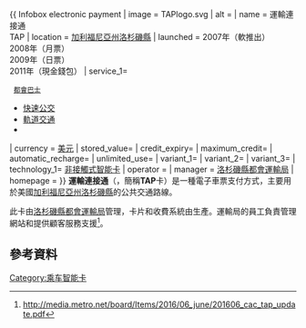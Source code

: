 {{ Infobox electronic payment
| image = TAPlogo.svg
| alt  =
| name = 運輸連接通<br />TAP
| location = {{USA}}[[加利福尼亞州|加利福尼亞州]][[洛杉磯縣|洛杉磯縣]]
| launched = 2007年（軟推出）<br>2008年（月票）<br>2009年（日票）<br>2011年（現金錢包）
| service_1=           
  [[洛杉磯縣都會運輸局|都會巴士]]
* [[洛杉磯快速公交|快速公交]]
* [[洛杉磯軌道交通|軌道交通]]
* {{link-en|都會公共自行車|Metro Bike Share}}
| currency = [[美元|美元]]
| stored_value=       
| credit_expiry=       
| maximum_credit=      
| automatic_recharge=  
| unlimited_use=       
| variant_1=           
| variant_2=           
| variant_3=           
| technology_1= [[非接觸式智能卡|非接觸式智能卡]]
| operator = {{link-en|立方交通系統|Cubic Transportation Systems}}
| manager = [[洛杉磯縣都會運輸局|洛杉磯縣都會運輸局]]
| homepage = {{URL|http://www.taptogo.net}}
}}
'''運輸連接通'''（{{lang-en|Transit Access Pass}}，簡稱'''TAP'''卡）是一種電子車票支付方式，主要用於美國[[加利福尼亞州|加利福尼亞州]][[洛杉磯縣|洛杉磯縣]]的公共交通路線。

此卡由[[洛杉磯縣都會運輸局|洛杉磯縣都會運輸局]]管理，卡片和收費系統由{{link-en|立方交通系統|Cubic Transportation Systems}}生產。運輸局的員工負責管理網站和提供顧客服務支援<ref>http://media.metro.net/board/Items/2016/06_june/201606_cac_tap_update.pdf</ref>。
== 參考資料 ==
{{Reflist}}
{{美國電子票證}}
[[Category:乘车智能卡|Category:乘车智能卡]]